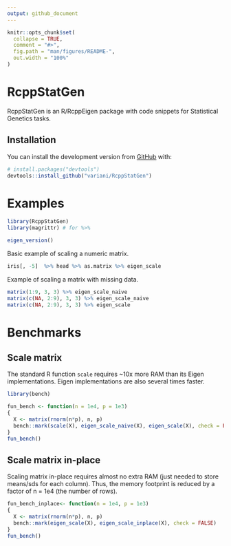 ```yaml
---
output: github_document
---
```


<!-- README.md is generated from README.Rmd. Please edit that file -->

```r
knitr::opts_chunk$set(
  collapse = TRUE,
  comment = "#>",
  fig.path = "man/figures/README-",
  out.width = "100%"
)
```

# RcppStatGen

<!-- badges: start -->
<!-- badges: end -->

RcppStatGen is an R/RcppEigen package with code snippets for Statistical Genetics tasks.


## Installation

You can install the development version from [GitHub](https://github.com/) with:

``` r
# install.packages("devtools")
devtools::install_github("variani/RcppStatGen")
```

# Examples

```r
library(RcppStatGen)
library(magrittr) # for %>%

eigen_version()
```

Basic example of scaling a numeric matrix.

```r
iris[, -5]  %>% head %>% as.matrix %>% eigen_scale
```

Example of scaling a matrix with missing data.

```r
matrix(1:9, 3, 3) %>% eigen_scale_naive
matrix(c(NA, 2:9), 3, 3) %>% eigen_scale_naive
matrix(c(NA, 2:9), 3, 3) %>% eigen_scale
```

# Benchmarks

## Scale matrix

The standard R function `scale` requires ~10x more RAM than its Eigen implementations.
Eigen implementations are also several times faster.

```r
library(bench)

fun_bench <- function(n = 1e4, p = 1e3)
{
  X <- matrix(rnorm(n*p), n, p)
  bench::mark(scale(X), eigen_scale_naive(X), eigen_scale(X), check = FALSE, relative = TRUE)
}
fun_bench()
```

## Scale matrix in-place

Scaling matrix in-place requires almost no extra RAM (just needed to store means/sds for each column).
Thus, the memory footprint is reduced by a factor of n = 1e4 (the number of rows).

```r
fun_bench_inplace<- function(n = 1e4, p = 1e3)
{
  X <- matrix(rnorm(n*p), n, p)
  bench::mark(eigen_scale(X), eigen_scale_inplace(X), check = FALSE)
}
fun_bench()
```



